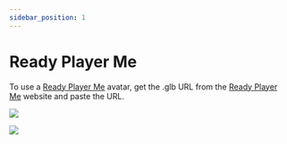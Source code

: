 ```yaml
---
sidebar_position: 1
---
```


# Ready Player Me

To use a [Ready Player Me](https://readyplayer.me/) avatar, get the .glb URL from the [Ready Player Me](https://readyplayer.me/) website and paste the URL.

![](2023-02-24-10-19-41.jpeg)

![](2023-02-23-19-16-18.jpeg)
